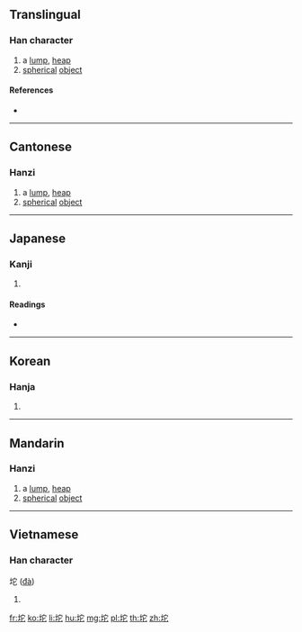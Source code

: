 {{character info/new}}
==Translingual==

===Han character===
{{Han char|rn=32|rad=土|as=05|sn=8|four=43111|canj=GJP|ids=⿰土它}}

# a [[lump]], [[heap]]
# [[spherical]] [[object]]

====References====
* {{Han ref|kx=0226.200|dkj=04974|dj=0461.320|hdz=10435.060|uh=5768|ud=22376|bh=CC40|bd=52288}}

----

==Cantonese==

===Hanzi===
{{yue-hanzi|jyut=to4|y=to4}}

# a [[lump]], [[heap]]
# [[spherical]] [[object]]

----

==Japanese==

===Kanji===
{{ja-kanji|grade=|rs=土05}}

# {{defn|lang=ja|sort=土05}}

====Readings====
* {{ja-readings|on=[[い]] (i), [[た]] (ta), [[だ]] (da)|kun=[[けわしい]] (kewashii)}}

----

==Korean==

===Hanja===
{{ko-hanja|hangeul=이|rv=i|mr=i}}

# {{defn|lang=ko|sort=土05}}

----

==Mandarin==

===Hanzi===
{{cmn-hanzi|pin=[[tuó]] ([[tuo2]])|wg=t'o<sup>2</sup>}}

# a [[lump]], [[heap]]
# [[spherical]] [[object]]

----

==Vietnamese==

===Han character===
坨 ([[đà]])

# {{defn|lang=vi}}

[[fr:坨]]
[[ko:坨]]
[[li:坨]]
[[hu:坨]]
[[mg:坨]]
[[pl:坨]]
[[th:坨]]
[[zh:坨]]
